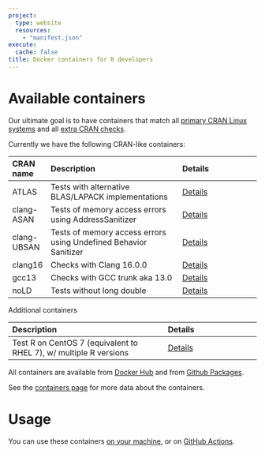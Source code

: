 ```yaml
---
project:
  type: website
  resources:
    - "manifest.json"
execute:
  cache: false
title: Docker containers for R developers
---
```



# Available containers

Our ultimate goal is to have containers that match all [primary CRAN Linux
systems](https://cran.r-project.org/web/checks/check_flavors.html) and all
[extra CRAN checks](https://cran.r-project.org/web/checks/check_issue_kinds.html).

Currently we have the following CRAN-like containers:

| CRAN name  | Description                                                      | Details                                |
|:-----------|:-----------------------------------------------------------------|:---------------------------------------|
|ATLAS       | Tests with alternative BLAS/LAPACK implementations               | [Details](containers.html#atlas)       |
|clang-ASAN  | Tests of memory access errors using AddressSanitizer             | [Details](containers.html#clang-asan)  |
|clang-UBSAN | Tests of memory access errors using Undefined Behavior Sanitizer | [Details](containers.html#clang-asan)  |
|clang16     | Checks with Clang 16.0.0                                         | [Details](containers.html#clang16)     |
|gcc13       | Checks with GCC trunk aka 13.0                                   | [Details](containers.html#gcc13)       |
|noLD        | Tests without long double                                        | [Details](containers.html#nold)        |

Additional containers

| Description                                                      | Details                                |
|:-----------------------------------------------------------------|:---------------------------------------|
| Test R on CentOS 7 (equivalent to RHEL 7), w/ multiple R versions| [Details](containers.html#centos7)     |

All containers are available from
[Docker Hub](https://hub.docker.com/u/rhub) and from
[Github Packages](https://github.com/orgs/r-hub/packages?repo_name=containers).

See the [containers page](containers.html) for more data about the
containers.

# Usage

You can use these containers [on your machine](local.html), or on
[GitHub Actions](gha.html).
